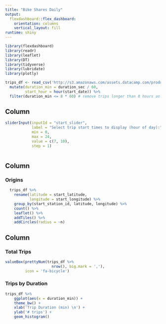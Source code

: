 ```yaml
---
title: "Bike Shares Daily"
output: 
  flexdashboard::flex_dashboard:
    orientation: columns
    vertical_layout: fill
runtime: shiny
---
```


```r
library(flexdashboard)
library(readr)
library(leaflet)
library(DT)
library(tidyverse)
library(lubridate)
library(plotly)

trips_df <- read_csv('http://s3.amazonaws.com/assets.datacamp.com/production/course_6961/datasets/sanfran_bikeshare_joined_oneday.csv') %>%
  mutate(duration_min = duration_sec / 60,
         start_hour = hour(start_date)) %>%
  filter(duration_min <= 8 * 60) # remove trips longer than 8 hours as suspicious data quality

```

Column {data-width=200 .sidebar}
-----------------------------------------------------------------------

```r
sliderInput(inputId = "start_slider", 
            label = "Select trip start times to display (hour of day):",
            min = 0,
            max = 24,
            value = c(7, 10),
            step = 1)
  
```

Column {data-width=450}
-----------------------------------------------------------------------

### Origins

```r

  trips_df %>%
    rename(latitude = start_latitude,
           longitude = start_longitude) %>%
    group_by(start_station_id, latitude, longitude) %>%
    count() %>%
    leaflet() %>%
    addTiles() %>%
    addCircles(radius = ~n)


```

Column {data-width=350}
-----------------------------------------------------------------------

### Total Trips

```r

valueBox(prettyNum(trips_df %>%
                     nrow(), big.mark = ','), 
         icon = 'fa-bicycle')


```

### Trips by Duration

```r

trips_df %>%
    ggplot(aes(x = duration_min)) +
    theme_bw() +
    xlab('Trip Duration (min) \n') +
    ylab('# trips') +
    geom_histogram() 

```


